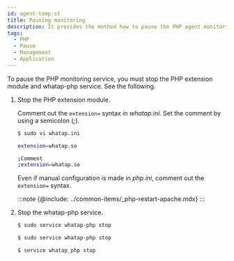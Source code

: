 ```yaml
---
id: agent-temp-st
title: Pausing monitoring
description: It provides the method how to pause the PHP agent monitoring.
tags:
  - PHP
  - Pause
  - Management
  - Application
---
```



To pause the PHP monitoring service, you must stop the PHP extension module and whatap-php service. See the following.

1.  Stop the PHP extension module. 

    Comment out the `extension=` syntax in _whatap.ini_. Set the comment by using a semicolon (_;_).

    <!--
    :::note
    주석은 세미콜론(;)으로 설정하세요.
    ::: -->

    ```bash
    $ sudo vi whatap.ini

    extension=whatap.so

    ;Comment
    ;extension=whatap.so
    ```

    Even if manual configuration is made in _php.ini_, comment out the `extension=` syntax. 

    :::note
    {@include: ../common-items/_php-restart-apache.mdx} 
    :::

2.  Stop the whatap-php service.

    <Tabs>
    <TabItem value="rdct" label="Redhat/CentOS" default>

    ```bash
    $ sudo service whatap-php stop
    ```

    </TabItem>
    <TabItem value="dbub" label="Debian/Ubuntu">

    ```bash
    $ sudo service whatap-php stop
    ```

    </TabItem>
    <TabItem value="frbsd" label="FreeBSD">

    ```bash
    $ service whatap_php stop
    ```

    </TabItem>
    </Tabs>

<!--
**Redhat/CentOS**

```bash
$ sudo service whatap-php stop
```

**Debian/Ubuntu**

```bash
$ sudo service whatap-php stop
```

**FreeBSD**

```bash
$ service whatap_php stop
```
-->
